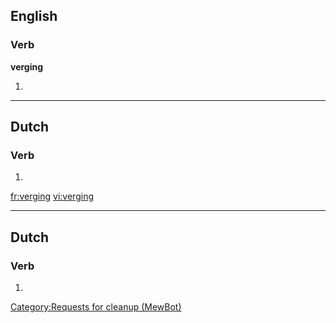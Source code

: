 ==English==

===Verb===
'''verging'''

# {{present participle of|[[verge]]}}

----

==Dutch==
===Verb===
{{infl|nl|verb form}}
# {{form of|singular past tense|vergaan|lang=nl}}

[[fr:verging]]
[[vi:verging]]

----
==Dutch==
===Verb===
{{infl|nl}}

# {{nl-verb-form|n=sg|t=past|m=ind|vergaan}}
[[Category:Requests for cleanup (MewBot)]]